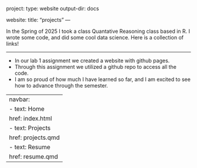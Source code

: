project:
  type: website
  output-dir: docs
  
website:
  title: "projects"
---

In the Spring of 2025 I took a class Quantative Reasoning class based in R. I wrote some code, and did some cool data science. Here is a collection of links! 

---

- In our lab 1 assignment we created a website with github pages. 
- Through this assignment we utilized a github repo to access all the code.
- I am so proud of how much I have learned so far, and I am excited to see how to advance through the semester.

---
navbar:
  - text: Home
    href: index.html
  - text: Projects
    href: projects.qmd
  - text: Resume
    href: resume.qmd
---